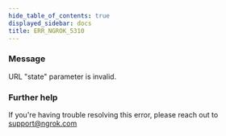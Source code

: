 ```yaml
---
hide_table_of_contents: true
displayed_sidebar: docs
title: ERR_NGROK_5310
---
```




### Message

URL "state" parameter is invalid.

<ErrorDetails error="err_ngrok_5310" />

### Further help

If you're having trouble resolving this error, please reach out to [support@ngrok.com](mailto:support@ngrok.com?subject=Help%20with%20ERR_NGROK_5310)
